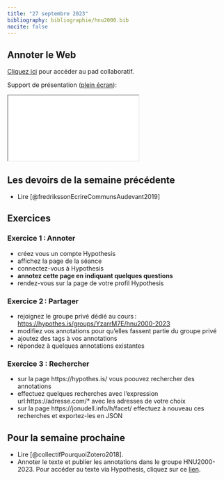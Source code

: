 ```yaml
---
title: "27 septembre 2023"
bibliography: bibliographie/hnu2000.bib
nocite: false
---
```


## Annoter le Web

::: {.callout-note}

[Cliquez ici](https://demo.hedgedoc.org/5gYun6iNRZu5qMALk5_08A#) pour accéder au pad collaboratif.

:::


Support de présentation ([plein écran](/slides/seance4.html){target="_blank"}):

```{=html}

<iframe src="/slides/seance4.html"></iframe>
```

## Les devoirs de la semaine précédente

- Lire [@fredrikssonEcrireCommunsAudevant2019]

## Exercices

### Exercice 1 : Annoter

- créez vous un compte Hypothesis
- affichez la page de la séance
- connectez-vous à Hypothesis
- **annotez cette page en indiquant quelques questions**
- rendez-vous sur la page de votre profil Hypothesis

### Exercice 2 : Partager

- rejoignez le groupe privé dédié au cours : [https://hypothes.is/groups/YzarrM7E/hnu2000-2023](https://hypothes.is/groups/YzarrM7E/hnu2000-2023)
- modifiez vos annotations pour qu'elles fassent partie du groupe privé
- ajoutez des tags à vos annotations
- répondez à quelques annotations existantes

### Exercice 3 : Rechercher

- sur la page https://hypothes.is/ vous poouvez rechercher des annotations
- effectuez quelques recherches avec l'expression url:https://adresse.com/* avec les adresses de votre choix
- sur la page https://jonudell.info/h/facet/ effectuez à nouveau ces recherches et exportez-les en JSON

## Pour la semaine prochaine

- Lire [@collectifPourquoiZotero2018].
- Annoter le texte et publier les annotations dans le groupe HNU2000-2023. Pour accéder au texte via Hypothesis, cliquez sur ce [lien](https://via.hypothes.is/https://zotero.hypotheses.org/1998). 